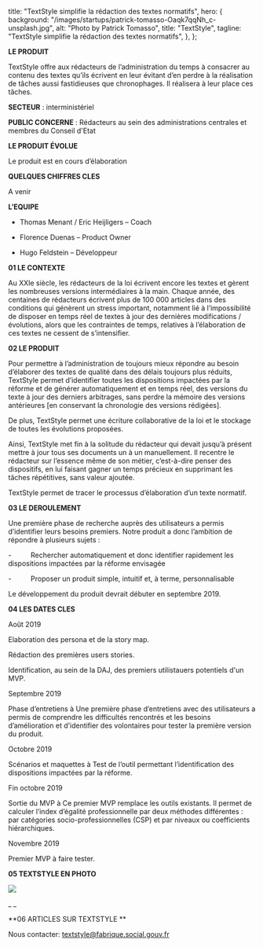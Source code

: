 
  title: "TextStyle simplifie la rédaction des textes normatifs",
  hero: {
    background: "/images/startups/patrick-tomasso-Oaqk7qqNh_c-unsplash.jpg",
    alt: "Photo by Patrick Tomasso",
    title: "TextStyle",
    tagline: "TextStyle simplifie la rédaction des textes normatifs",
  },
};

<LayoutArticle meta={meta} startup="textstyle">

<!-- start content -->

**LE PRODUIT**

TextStyle offre aux rédacteurs de l’administration du temps à consacrer au contenu des textes qu’ils écrivent en leur évitant d’en perdre à la réalisation de tâches aussi fastidieuses que chronophages. Il réalisera à leur place ces tâches.

**SECTEUR** : interministériel

**PUBLIC CONCERNE** : Rédacteurs au sein des administrations centrales et membres du Conseil d'Etat

**LE PRODUIT ÉVOLUE**

Le produit est en cours d’élaboration

**QUELQUES CHIFFRES CLES**

A venir

**L’EQUIPE**

- Thomas Menant / Eric Heijligers – Coach

- Florence Duenas – Product Owner

- Hugo Feldstein – Développeur

**01 LE CONTEXTE**

Au XXIe siècle, les rédacteurs de la loi écrivent encore les textes et gèrent les nombreuses versions intermédiaires à la main. Chaque année, des centaines de rédacteurs écrivent plus de 100 000 articles dans des conditions qui génèrent un stress important, notamment lié à l’impossibilité de disposer en temps réel de textes à jour des dernières modifications / évolutions, alors que les contraintes de temps, relatives à l’élaboration de ces textes ne cessent de s’intensifier.

**02 LE PRODUIT**

Pour permettre à l’administration de toujours mieux répondre au besoin d’élaborer des textes de qualité dans des délais toujours plus réduits, TextStyle permet d’identifier toutes les dispositions impactées par la réforme et de générer automatiquement et en temps réel, des versions du texte à jour des derniers arbitrages, sans perdre la mémoire des versions antérieures \[en conservant la chronologie des versions rédigées].

De plus, TextStyle permet une écriture collaborative de la loi et le stockage de toutes les évolutions proposées.

Ainsi, TextStyle met fin à la solitude du rédacteur qui devait jusqu’à présent mettre à jour tous ses documents un à un manuellement. Il recentre le rédacteur sur l’essence même de son métier, c’est-à-dire penser des dispositifs, en lui faisant gagner un temps précieux en supprimant les tâches répétitives, sans valeur ajoutée.

TextStyle permet de tracer le processus d’élaboration d’un texte normatif.

**03 LE DEROULEMENT**

Une première phase de recherche auprès des utilisateurs a permis d’identifier leurs besoins premiers. Notre produit a donc l’ambition de répondre à plusieurs sujets :

\-          Rechercher automatiquement et donc identifier rapidement les dispositions impactées par la réforme envisagée

\-          Proposer un produit simple, intuitif et, à terme, personnalisable

Le développement du produit devrait débuter en septembre 2019.

**04 LES DATES CLES**

Août 2019

Elaboration des persona et de la story map.

Rédaction des premières users stories.

Identification, au sein de la DAJ, des premiers utilistauers potentiels d'un MVP.

Septembre 2019

Phase d’entretiens à Une première phase d’entretiens avec des utilisateurs a permis de comprendre les difficultés rencontrés et les besoins d’amélioration et d’identifier des volontaires pour tester la première version du produit.

Octobre 2019

Scénarios et maquettes à Test de l’outil permettant l’identification des dispositions impactées par la réforme.

Fin octobre 2019

Sortie du MVP à Ce premier MVP remplace les outils existants. Il permet de calculer l’index d’égalité professionnelle par deux méthodes différentes : par catégories socio-professionnelles (CSP) et par niveaux ou coefficients hiérarchiques.

Novembre 2019

Premier MVP à faire tester.

**05 TEXTSTYLE EN PHOTO**

![](https://storage.googleapis.com/slite-api-files-production/files/0261d307-c960-4711-9683-b025837ca181/IMG_20190805_191502.jpg)

\_ \_

**06 ARTICLES SUR TEXTSTYLE **

Nous contacter: textstyle@fabrique.social.gouv.fr

<!-- end content -->

</LayoutArticle>
